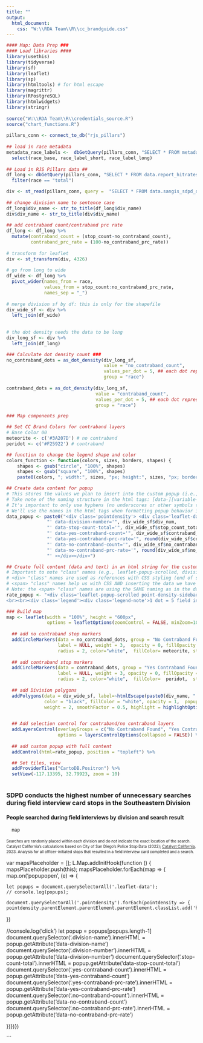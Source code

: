 ```yaml
---
title: ""
output:
  html_document:
    css: "W:\\RDA Team\\R\\cc_brandguide.css"
---
```

<!-- link to Google Font -->
<link href="https://fonts.googleapis.com/css2?family=Inter:wght@100;200;300;400;500;600;700;800;900&display=swap" rel="stylesheet">
    
    
```r
#### Map: Data Prep ###
#### Load libraries ####
library(usethis)
library(tidyverse)
library(sf)
library(leaflet)
library(sp)
library(htmltools) # for html escape
library(magrittr)
library(RPostgreSQL)
library(htmlwidgets)
library(stringr)
  
source("W:\\RDA Team\\R\\credentials_source.R")
source("chart_functions.R")
  
pillars_conn <- connect_to_db("rjs_pillars")
  
## load in race metadata
metadata_race_labels <-  dbGetQuery(pillars_conn, "SELECT * FROM metadata_race_labels") %>% 
  select(race_base, race_label_short, race_label_long)
  
## Load in RJS Pillars data ##
df_long <- dbGetQuery(pillars_conn, "SELECT * FROM data.report_hitrates_div_race_ficard_person") %>% 
  filter(race == "total")

div <- st_read(pillars_conn, query =  "SELECT * FROM data.sangis_sdpd_divisions_2023") 
  
## change division name to sentence case
df_long$div_name <- str_to_title(df_long$div_name)
div$div_name <- str_to_title(div$div_name)
  
## add contraband count/contraband prc rate
df_long <- df_long %>% 
  mutate(contraband_count = (stop_count-no_contraband_count), 
         contraband_prc_rate = (100-no_contraband_prc_rate))
  
# transform for leaflet
div <- st_transform(div, 4326)
  
# go from long to wide
df_wide <- df_long %>% 
  pivot_wider(names_from = race,
              values_from = stop_count:no_contraband_prc_rate,
              names_sep = "_")
  
# merge division sf by df: this is only for the shapefile
div_wide_sf <- div %>% 
  left_join(df_wide)
  
  
# the dot density needs the data to be long
div_long_sf <- div %>% 
  left_join(df_long)
```
  

```r
### Calculate dot density count ###
no_contraband_dots = as_dot_density(div_long_sf,
                                    value = "no_contraband_count",
                                    values_per_dot = 5, ## each dot represents
                                    group = "race")
    
contraband_dots = as_dot_density(div_long_sf,
                                 value = "contraband_count",
                                 values_per_dot = 5, ## each dot represents
                                 group = "race")

```
  
  
```r
### Map components prep

## Set CC Brand Colors for contraband layers
# Base Color 00
meteorite <- c('#3A207D') # no contraband
peridot <- c('#F25922') # contraband

## function to change the legend shape and color
colors_function <- function(colors, sizes, borders, shapes) {
    shapes <- gsub("circle", "100%", shapes)
    shapes <- gsub("square", "100%", shapes)
    paste0(colors, "; width:", sizes, "px; height:", sizes, "px; border:1px solid ", borders, "; border-radius:", shapes)}

## Create data content for popup
# This stores the values we plan to insert into the custom popup (i.e., not the full content of the custom popup like in rate_popup)
# Take note of the naming structure in the html tags: [data-][variable-name]
# It's important to only use hyphens (no underscores or other symbols to denote space between words)
# We'll use the names in the html tags when formatting popup behavior in JS (end of script)
data_popup <- paste0("<div class='pointdensity'> <div class='leaflet-data' data-division-name='", div_wide_sf$div_name,
               "' data-division-number='", div_wide_sf$div_num,
               "' data-stop-count-total='", div_wide_sf$stop_count_total,
               "' data-yes-contraband-count='", div_wide_sf$contraband_count,
               "' data-yes-contraband-prc-rate='", round(div_wide_sf$contraband_prc_rate, digits = 1),
               "' data-no-contraband-count='", div_wide_sf$no_contraband_count_total,
               "' data-no-contraband-prc-rate='", round(div_wide_sf$no_contraband_prc_rate_total, digits = 1),
               "' ></div></div>")

## Create full content (data and text) in an html string for the custom popup
# Important to note "class" names (e.g., leaflet-popup-scrolled, division-header, stop-count-total, etc.) 
# <div> "class" names are used as references with CSS styling (end of script, before JS)
# <span> "class" names help us with CSS AND inserting the data we have stored in data_popup
# Note: the <span> "class" names are using the SAME naming as in the data_popup (only difference is no "data-" prefix) - this is a convenience for the JS (end of script)
rate_popup <- "<div class='leaflet-popup-scrolled point-density-sidebar'><div class='popup-instruction'>Please click on a police division to see stop data below.</div><div class ='division-header' style='font-size: 14px; font-weight: bold;'><span class='division-name'></span> Division (Division <span class='division-number'></span>)</div></div><br>Out of <span class='stop-count-total' style='font-size: 14px; font-weight: bold;'></span> people searched during stops where a field interview card was completed:<br><br>SDPD found contraband/evidence on <span class='yes-contraband-count' style='font-size: 14px; font-weight: bold;'></span> people, a hit rate of <span class='yes-contraband-prc-rate' style='font-size: 14px; font-weight: bold;'></span>%.<br><br>SDPD found no contraband or evidence on <span class='no-contraband-count' style='font-size: 14px; font-weight: bold;'></span> people, meaning SDPD  subjected <span class='no-contraband-prc-rate' style='font-size: 14px; font-weight: bold;'></span>% of people to unnecessary searches.
<br><br><div class='legend'><div class='legend-note'>1 dot = 5 field interview card stops and a search</div><br><span class='no-contraband-dot'></span> No Contraband Found <br><span class='yes-contraband-dot'></span> Yes Contraband Found</div></div><br>"

```
  
  
```r
### Build map
map <- leaflet(width = "100%", height = "600px",
               options = leafletOptions(zoomControl = FALSE, minZoom=10, maxZoom=10)) %>%
  
  ## add no contraband stop markers
  addCircleMarkers(data = no_contraband_dots, group = "No Contraband Found",
                   label = NULL, weight = 3,  opacity = 0, fillOpacity = 1, 
                   radius = 2, color="white",  fillColor= meteorite, stroke = TRUE) %>% 
    
  ## add contraband stop markers
  addCircleMarkers(data = contraband_dots, group = "Yes Contraband Found",
                   label = NULL, weight = 3, opacity = 0, fillOpacity = 1,
                   radius = 2, color="white",  fillColor=  peridot,  stroke = TRUE) %>% 
    
  ## add Division polygons
  addPolygons(data = div_wide_sf, label=~htmlEscape(paste0(div_name, " Division ")),
              color = "black", fillColor = "white", opacity = 1,  popup = ~paste0(data_popup),
              weight = 2, smoothFactor = 0.5, highlight = highlightOptions(color = "white", 
                                                                           weight = 3, bringToFront = TRUE, sendToBack = FALSE)) %>%

  ## Add selection control for contraband/no contraband layers
  addLayersControl(overlayGroups = c("No Contraband Found", "Yes Contraband Found"),
                   options = layersControlOptions(collapsed = FALSE)) %>%
    
  ## add custom popup with full content
  addControl(html=rate_popup, position = "topleft") %>%

  ## Set tiles, view
  addProviderTiles("CartoDB.Positron") %>%
  setView(-117.13395, 32.79923, zoom = 10)
  
```
  
<h3 class="leaflet-map-title">SDPD conducts the highest number of unnecessary searches during field interview card stops in the Southeastern Division</h3>
<h4 class="leaflet-map-subtitle">People searched during field interviews by division and search result</h4>
    
    
```r
  map
```
<div align="left" style="line-height: 1em;"><span style="font-size: 10px;">Searches are randomly placed within each division and do not indicate the exact location of the search.</span> <span style=' font-size: 10px;'>Catalyst California's calculations based on City of San Diego's Police Stop Data (2022); <u>[Catalyst California](https://www.catalystcalifornia.org)</u>, 2023. Analysis for all officer-initiated stops that resulted in a field interview card completed and a search.</span> </div>


<style type="text/css">

.division-header {
   margin-bottom: 8px; 
   font-weight: 600; 
   color: #000000;
}

.yes-contraband-color {
  color: #F25922;
  font-weight: 600;
}

.no-contraband-color {
  color: #3A207D;
  font-weight: 600;
  
}

.leaflet-popup-scrolled {
  max-height: 580px;
  opacity: 1;
  border-bottom: 0;
  border-top: 0;
}

.leaflet-popup-scrolled .point-density-sidebar{
  max-width: 800px;
  max-height: 200px;
} 

.info {
  background: white;
  opacity: 1;
  border-radius: 0;
}

.leaflet-left {
  width: 33%;
}

.leaflet-left .leaflet-control {
  font-size: 12px;
  margin-left: 0;
  border-left: 1px solid #ddd;
  border-top: 1px solid #ddd;
  border-bottom: 1px solid #ddd;
}

.leaflet-right .leaflet-control {
  margin-right: 0;
}

.leaflet-top .leaflet-control {
  margin-top: 0;
}

.leaflet-control-container {
  color: #000000;
}

.hidden {
  display: none;
}

.popup-instruction {
  font-style: italic;
  font-weight: 600; 
  font-size: 1em; 
  line-height: 1.2em;
  color: #000000;
  border-bottom: 1px solid #000000;
  padding-top: 1.2em;
  padding-bottom: 1.2em;
  margin-bottom: 1.2em;
}

.legend {
  color: #000000;
  border-top: 1px solid #000000;
  padding-top: 1.2em;
}

.legend-note {
  font-size: 1em;
  font-weight: 700;
}

.no-contraband-dot {
  height: 1em;
  width: 1em;
  background-color: #3A207D;
  border-radius: 50%;
  display: inline-block;
}


.yes-contraband-dot {
  height: 1em;
  width: 1em;
  background-color: #F25922;
  border-radius: 50%;
  display: inline-block;
}

</style

```js
<!-- This function is used to format SDPD RIPA data in the point density map "popup"/sidebar feature -->

<!-- Captures  -->
var mapsPlaceholder = [];
L.Map.addInitHook(function () {
  mapsPlaceholder.push(this);
  mapsPlaceholder.forEach(map => {
    map.on('popupopen', (e) => {
    
    let popups = document.querySelectorAll('.leaflet-data');
    // console.log(popups);

    document.querySelectorAll('.pointdensity').forEach(pointdensity => {
    pointdensity.parentElement.parentElement.parentElement.classList.add('hidden')
  })
  
  //console.log('click')
  let popup = popups[popups.length-1]
  document.querySelector('.division-name').innerHTML = popup.getAttribute('data-division-name')
  document.querySelector('.division-number').innerHTML = popup.getAttribute('data-division-number')
  document.querySelector('.stop-count-total').innerHTML = popup.getAttribute('data-stop-count-total')
  document.querySelector('.yes-contraband-count').innerHTML = popup.getAttribute('data-yes-contraband-count')
  document.querySelector('.yes-contraband-prc-rate').innerHTML = popup.getAttribute('data-yes-contraband-prc-rate')
  document.querySelector('.no-contraband-count').innerHTML = popup.getAttribute('data-no-contraband-count')
  document.querySelector('.no-contraband-prc-rate').innerHTML = popup.getAttribute('data-no-contraband-prc-rate')

})})})

```

    
